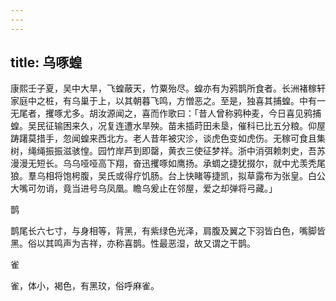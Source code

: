 ```yaml
---
---
---
```

title: 乌啄蝗
---



康熙壬子夏，吴中大旱，飞蝗蔽天，竹粟殆尽。蝗亦有为鸦鹊所食者。长洲褚稼轩家庭中之桩，有乌巢于上，以其朝暮飞鸣，方憎恶之。至是，独喜其捕蝗。中有一无尾者，攫啄尤多。胡汝源闻之，喜而作歌曰：「昔人曾称鸦种麦，今日喜见鸦捕蝗。吴民征输困来久，况复连遭水旱殃。苗未插莳田未垦，催科已比五分粮。仰屋踌躇莫措手，忽闻蝗来西北方。老人昔年被灾沴，谈虎色变如虎伤。无稼可食且集树，绳绳振振滋骇惶。园竹岸芦到即罄，黄衣三使征梦祥。浙中消弭赖刺史，吾苏漫漫无短长。乌乌哑哑高下翔，奋迅攫啄如鹰扬。承蜩之捷犹掇尔，就中尤羡秃尾狼。羣乌相将饱枵腹，吴氏或得疗饥肠。台上快睹等捷凯，拟草露布为张皇。白公大嘴可勿诮，竟当进号乌凤凰。瞻乌爰止在邻屋，爱之却弹将弓藏。」

鹊

鹊尾长六七寸，与身相等，背黑，有紫绿色光泽，肩腹及翼之下羽皆白色，嘴脚皆黑。俗以其鸣声为吉祥，亦称喜鹊。性最恶湿，故又谓之干鹊。

雀

雀，体小，褐色，有黑玟，俗呼麻雀。